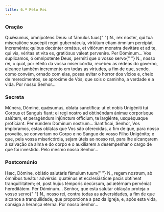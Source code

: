 ```yaml
---
title: 6.ª Pelo Rei
---
```


### Oração

<div class="side-by-side not-content">
  <span>
    Quǽsumus, omnípotens Deus: ut fámulus tuus{" "}
    <span class="text-red-500">N.</span>, rex noster, qui tua miseratióne
    suscépit regni gubernácula, virtútum etiam ómnium percípiat increménta;
    quibus decénter ornátus, et vitiórum monstra devitáre et ad te, qui via,
    véritas et vita es, gratiósus váleat perveníre. Per Dóminum...
  </span>
  <span>
    Vos suplicamos, ó omnipotente Deus, permiti que o vosso servo{" "}
    <span class="text-red-500">N.</span>, nosso rei, o qual, por efeito da vossa
    misericórdia, recebeu as rédeas do governo, alcance também incremento em
    todas as virtudes, a fim de que, sendo, como convém, ornado com elas, possa
    evitar o horror dos vícios e, cheio de merecimentos, se aproxime de Vós, que
    sois o caminho, a verdade e a vida. Por nosso Senhor...
  </span>
</div>

### Secreta

<div class="side-by-side not-content">
  <span>
    Múnera, Dómine, quǽsumus, oblata sanctífica: ut et nobis Unigéniti tui
    Corpus et Sanguis fiant; ei regi nostro ad obtinéndam ánimæ corporísque
    salútem, et peragéndum injúnctum offícium, te largiénte, usquéquaque
    profíciant. Per eúndem Dóminum nostrum...
  </span>
  <span>
    Santificai, Senhor, Vos imploramos, estas oblatas que Vos são oferecidas, a
    fim de que, para nosso proveito, se convertam no Corpo e no Sangue de vosso
    Filho Unigénito; e que, pela vossa misericórdia, sejam úteis ao nosso rei,
    para lhe alcançarem a salvação da alma e do corpo e o auxiliarem a
    desempenhar o cargo de que foi investido. Pelo mesmo nosso Senhor...
  </span>
</div>

### Postcomúnio

<div class="side-by-side not-content">
  <span>
    Hæc, Dómine, oblátio salutáris fámulum tuum{" "}
    <span class="text-red-500">N.</span>, regem nostrum, ab ómnibus tueátur
    advérsis: quaténus et ecclesiásticæ pacis obtíneat tranquillitátem; et, post
    hujus témporis decúrsum, ad ætérnam pervéniat hereditátem. Per Dóminum...
  </span>
  <span>
    Senhor, que esta salutar oblação proteja o vosso servo{" "}
    <span class="text-red-500">N.</span>, nosso rei, contra todas as
    adversidades, a fim de que alcance a tranquilidade, que proporciona a paz da
    Igreja, e, após esta vida, consiga a herança eterna. Por nosso Senhor...
  </span>
</div>

